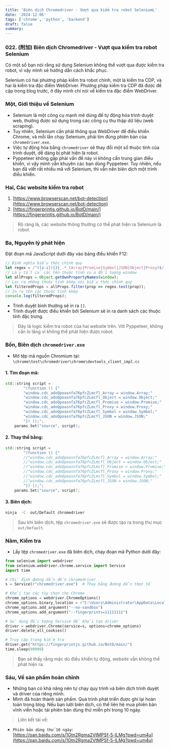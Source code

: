 ```yaml
---
title: 'Biên dịch Chromedriver - Vượt qua kiểm tra robot SeleniumL'
date: '2024-12-06'
tags: ['chrome', 'python', 'backend']
draft: false
summary: 
---
```

### 022. (附加) Biên dịch Chromedriver - Vượt qua kiểm tra robot Selenium

Có một số bạn nói rằng sử dụng Selenium không thể vượt qua được kiểm tra robot, vì vậy mình sẽ hướng dẫn cách khắc phục.

Selenium có hai phương pháp kiểm tra robot chính, một là kiểm tra CDP, và hai là kiểm tra đặc điểm WebDriver. Phương pháp kiểm tra CDP đã được đề cập trong blog trước, ở đây mình chỉ nói về kiểm tra đặc điểm WebDriver.

### Một, Giới thiệu về Selenium

- Selenium là một công cụ mạnh mẽ dùng để tự động hóa trình duyệt web, thường được sử dụng trong các công cụ thu thập dữ liệu (web scraping).
- Tuy nhiên, Selenium cần phải thông qua WebDriver để điều khiển Chrome, và mỗi lần chạy Selenium, phải tìm đúng phiên bản của `chromedriver.exe`.
- Việc tự động hóa bằng `chromedriver` sẽ thay đổi một số thuộc tính của trình duyệt, dễ dàng bị phát hiện là robot.
- Pyppeteer không gặp phải vấn đề này vì không cần trung gian điều khiển, vì vậy mình vẫn khuyên các bạn dùng Pyppeteer. Tuy nhiên, nếu bạn đã viết rất nhiều mã với Selenium, thì vẫn nên biên dịch một trình điều khiển.

### Hai, Các website kiểm tra robot

1. [https://www.browserscan.net/bot-detection](https://www.browserscan.net/bot-detection)
2. [https://fingerprintjs.github.io/BotD/main/](https://fingerprintjs.github.io/BotD/main/)

> Rõ ràng là, các website thông thường có thể phát hiện ra Selenium là robot.

### Ba, Nguyên lý phát hiện

Đặt đoạn mã JavaScript dưới đây vào bảng điều khiển F12:

```js
// Định nghĩa biểu thức chính quy
let regex = /^([a-z]){3}_.*_(Array|Promise|Symbol|JSON|Object|Proxy)$/;
// Lấy tất cả các tên thuộc tính của đối tượng window
let allProps = Object.getOwnPropertyNames(window);
// Lọc ra những thuộc tính khớp với biểu thức chính quy
let filteredProps = allProps.filter(prop => regex.test(prop));
// In ra tên các thuộc tính khớp
console.log(filteredProps);
```

- Trình duyệt bình thường sẽ in ra `[]`.
- Trình duyệt được điều khiển bởi Selenium sẽ in ra danh sách các thuộc tính đặc trưng.

> Đây là logic kiểm tra robot của hai website trên. Với Pyppeteer, không cần lo lắng vì không thể phát hiện được robot.

### Bốn, Biên dịch `chromedriver.exe`

- Mở tệp mã nguồn Chromium tại: `\chrome\test\chromedriver\chrome\devtools_client_impl.cc`

#### 1. Tìm đoạn mã:

```cpp
std::string script =
        "(function () {"
        "window.cdc_adoQpoasnfa76pfcZLmcfl_Array = window.Array;"
        "window.cdc_adoQpoasnfa76pfcZLmcfl_Object = window.Object;"
        "window.cdc_adoQpoasnfa76pfcZLmcfl_Promise = window.Promise;"
        "window.cdc_adoQpoasnfa76pfcZLmcfl_Proxy = window.Proxy;"
        "window.cdc_adoQpoasnfa76pfcZLmcfl_Symbol = window.Symbol;"
        "window.cdc_adoQpoasnfa76pfcZLmcfl_JSON = window.JSON;"
        "}) ();";
    params.Set("source", script);
```

#### 2. Thay thế bằng:

```cpp
std::string script =
        "(function () {"
        //"window.cdc_adoQpoasnfa76pfcZLmcfl_Array = window.Array;"
        //"window.cdc_adoQpoasnfa76pfcZLmcfl_Object = window.Object;"
        //"window.cdc_adoQpoasnfa76pfcZLmcfl_Promise = window.Promise;"
        //"window.cdc_adoQpoasnfa76pfcZLmcfl_Proxy = window.Proxy;"
        //"window.cdc_adoQpoasnfa76pfcZLmcfl_Symbol = window.Symbol;"
        //"window.cdc_adoQpoasnfa76pfcZLmcfl_JSON = window.JSON;"
        "}) ();";
    params.Set("source", script);
```

#### 3. Biên dịch:

```bash
ninja  -C  out/Default chromedriver
```

> Sau khi biên dịch, tệp `chromedriver.exe` sẽ được tạo ra trong thư mục `out/Default`.

### Năm, Kiểm tra

- Lấy tệp `chromedriver.exe` đã biên dịch, chạy đoạn mã Python dưới đây:

```python
from selenium import webdriver
from selenium.webdriver.chrome.service import Service
import time

# Chỉ định đường dẫn đến chromedriver
s = Service(r"chromedriver.exe")  # Thay bằng đường dẫn thực tế

# Khởi tạo các tùy chọn cho Chrome
chrome_options = webdriver.ChromeOptions()
chrome_options.binary_location = r"C:\Users\Administrator\AppData\Local\Chromium\Application\chrome.exe"  # Thay bằng đường dẫn Chrome thực tế
chrome_options.add_argument("--no-sandbox")
chrome_options.add_argument("--fingerprints=11111111")

# Sử dụng đối tượng Service để khởi tạo driver
driver = webdriver.Chrome(service=s, options=chrome_options)
driver.delete_all_cookies()

# Truy cập trang kiểm tra
driver.get("https://fingerprintjs.github.io/BotD/main/")
time.sleep(99999)
```

> Bạn sẽ thấy rằng mặc dù điều khiển tự động, website vẫn không thể phát hiện ra.

### Sáu, Về sản phẩm hoàn chỉnh

- Những bạn có khả năng nên tự chạy quy trình và biên dịch trình duyệt và driver của riêng mình.
- Mình đã hoàn thành sản phẩm. Quá trình phát triển được ghi lại hoàn toàn trong blog. Nếu bạn lười biên dịch, có thể liên hệ mua phiên bản vĩnh viễn hoặc tải phiên bản dùng thử miễn phí trong 10 ngày.

> Liên kết tải về:

- `Phiên bản dùng thử 10 ngày`: [https://pan.baidu.com/s/1Gtn2Rgma2VtMPSf-5-lLMg?pwd=um4u](https://pan.baidu.com/s/1Gtn2Rgma2VtMPSf-5-lLMg?pwd=um4u)